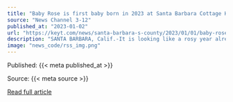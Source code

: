 ```yaml
---
title: "Baby Rose is first baby born in 2023 at Santa Barbara Cottage Hospital"
source: "News Channel 3-12"
published_at: "2023-01-02"
url: "https://keyt.com/news/santa-barbara-s-county/2023/01/01/baby-rose-is-first-baby-born-in-2023-at-santa-barbara-cottage-hospital/"
description: "SANTA BARBARA, Calif.-It is looking like a rosy year already for the Peters family. Por Soua and Grayson Peters of Goleta welcomed their firstborn at 3:33 a.m. on New Year's Day. They named her Rose. Rose was the first baby born at Santa Barbara Cottage Hospital in 2023. She weighed in at 6 pounds andThe post Baby Rose is first baby born in 2023 at Santa Barbara Cottage Hospital appeared first on News Channel 3-12."
image: "news_code/rss_img.png"
---
```



  Published: {{< meta published_at >}}
  

  Source: {{< meta source >}}
  

  [Read full article]({{< meta url >}})
  

